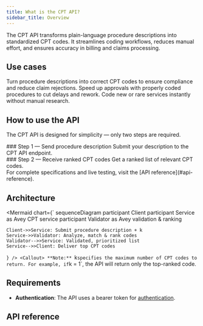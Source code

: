 ```yaml
---
title: What is the CPT API?
sidebar_title: Overview
---
```

The CPT API transforms plain-language procedure descriptions into standardized CPT codes.
It streamlines coding workflows, reduces manual effort, and ensures accuracy in billing and claims processing.

## Use cases
<Cards className="grid grid-cols-3">
  <Card title="Accurate coding">
    Turn procedure descriptions into correct CPT codes to ensure compliance and reduce claim rejections.
  </Card>
  <Card title="Faster claims">
    Speed up approvals with properly coded procedures to cut delays and rework.
  </Card>
  <Card title="Quick new procedure coding">
    Code new or rare services instantly without manual research.
  </Card>
</Cards>

## How to use the API
The CPT API is designed for simplicity — only two steps are required.
<div className="fd-steps">
  <div className="fd-step">
    <div className="fd-step-content">
### Step 1 — Send procedure description 
    Submit your description to the CPT API endpoint.
    </div> 
  </div>
  <div className="fd-step">
    <div className="fd-step-content">
### Step 2 — Receive ranked CPT codes
    Get a ranked list of relevant CPT codes.
    </div> 
  </div>
</div>
For complete specifications and live testing, visit the [API reference](#api-reference).

## Architecture

<Mermaid
  chart={`
sequenceDiagram
    participant Client
    participant Service as Avey CPT service
    participant Validator as Avey validation & ranking

    Client->>Service: Submit procedure description + k
    Service->>Validator: Analyze, match & rank codes
    Validator-->>Service: Validated, prioritized list
    Service-->>Client: Deliver top CPT codes
`}
/>
<Callout>
  **Note:** `k` specifies the maximum number of CPT codes to return. For example, if `k = 1`, the API will return only the top-ranked code.
</Callout>


## Requirements
- **Authentication**: The API uses a bearer token for [authentication](/#authentication).


## API reference

<Cards>
  <Card title="Code" href="/cpt/prompt_llm_api_infer__post" /> 
</Cards>
